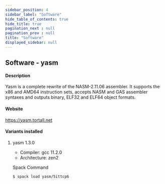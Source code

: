 ```yaml
---
sidebar_position: 4
sidebar_label: "Software"
hide_table_of_contents: true
hide_title: true
pagination_next : null
pagination_prev : null
title: "Software"
displayed_sidebar: null
---
```


## Software - yasm


#### Description
Yasm is a complete rewrite of the NASM-2.11.06 assembler. It supports the x86 and AMD64 instruction sets, accepts NASM and GAS assembler syntaxes and outputs binary, ELF32 and ELF64 object formats.

#### Website
https://yasm.tortall.net

#### Variants installed

1. yasm 1.3.0

    - Compiler: gcc 11.2.0
    - Architecture: zen2

    Spack Command
    ```bash
    $ spack load yasm/5ittcp6
    ```
